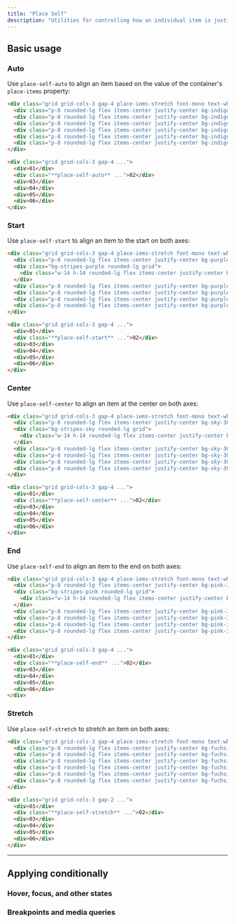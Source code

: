 ```yaml
---
title: "Place Self"
description: "Utilities for controlling how an individual item is justified and aligned at the same time."
---
```




## Basic usage

### Auto

Use `place-self-auto` to align an item based on the value of the container's `place-items` property:

```html {{ mode: 'example' }}
<div class="grid grid-cols-3 gap-4 place-iems-stretch font-mono text-white text-sm font-bold leading-6">
  <div class="p-8 rounded-lg flex items-center justify-center bg-indigo-300 dark:bg-indigo-800 dark:text-indigo-400">01</div>
  <div class="p-8 rounded-lg flex items-center justify-center bg-indigo-500 shadow-lg palce-self-auto">02</div>
  <div class="p-8 rounded-lg flex items-center justify-center bg-indigo-300 dark:bg-indigo-800 dark:text-indigo-400">03</div>
  <div class="p-8 rounded-lg flex items-center justify-center bg-indigo-300 dark:bg-indigo-800 dark:text-indigo-400">04</div>
  <div class="p-8 rounded-lg flex items-center justify-center bg-indigo-300 dark:bg-indigo-800 dark:text-indigo-400">05</div>
  <div class="p-8 rounded-lg flex items-center justify-center bg-indigo-300 dark:bg-indigo-800 dark:text-indigo-400">06</div>
</div>
```

```html
<div class="grid grid-cols-3 gap-4 ...">
  <div>01</div>
  <div class="**place-self-auto** ...">02</div>
  <div>03</div>
  <div>04</div>
  <div>05</div>
  <div>06</div>
</div>
```

### Start

Use `place-self-start` to align an item to the start on both axes:

```html {{ mode: 'example' }}
<div class="grid grid-cols-3 gap-4 place-iems-stretch font-mono text-white text-sm font-bold leading-6">
  <div class="p-8 rounded-lg flex items-center justify-center bg-purple-300 dark:bg-purple-800 dark:text-purple-400">01</div>
  <div class="bg-stripes-purple rounded-lg grid">
    <div class="w-14 h-14 rounded-lg flex items-center justify-center bg-purple-500 shadow-lg place-self-start">02</div>
  </div>
  <div class="p-8 rounded-lg flex items-center justify-center bg-purple-300 dark:bg-purple-800 dark:text-purple-400">03</div>
  <div class="p-8 rounded-lg flex items-center justify-center bg-purple-300 dark:bg-purple-800 dark:text-purple-400">04</div>
  <div class="p-8 rounded-lg flex items-center justify-center bg-purple-300 dark:bg-purple-800 dark:text-purple-400">05</div>
  <div class="p-8 rounded-lg flex items-center justify-center bg-purple-300 dark:bg-purple-800 dark:text-purple-400">06</div>
</div>
```

```html
<div class="grid grid-cols-3 gap-4 ...">
  <div>01</div>
  <div class="**place-self-start** ...">02</div>
  <div>03</div>
  <div>04</div>
  <div>05</div>
  <div>06</div>
</div>
```

### Center

Use `place-self-center` to align an item at the center on both axes:

```html {{ mode: 'example' }}
<div class="grid grid-cols-3 gap-4 place-iems-stretch font-mono text-white text-sm font-bold leading-6">
  <div class="p-8 rounded-lg flex items-center justify-center bg-sky-300 dark:bg-sky-800 dark:text-sky-500">01</div>
  <div class="bg-stripes-sky rounded-lg grid">
    <div class="w-14 h-14 rounded-lg flex items-center justify-center bg-sky-500 shadow-lg place-self-center">02</div>
  </div>
  <div class="p-8 rounded-lg flex items-center justify-center bg-sky-300 dark:bg-sky-800 dark:text-sky-500">03</div>
  <div class="p-8 rounded-lg flex items-center justify-center bg-sky-300 dark:bg-sky-800 dark:text-sky-500">04</div>
  <div class="p-8 rounded-lg flex items-center justify-center bg-sky-300 dark:bg-sky-800 dark:text-sky-500">05</div>
  <div class="p-8 rounded-lg flex items-center justify-center bg-sky-300 dark:bg-sky-800 dark:text-sky-500">06</div>
</div>
```

```html
<div class="grid grid-cols-3 gap-4 ...">
  <div>01</div>
  <div class="**place-self-center** ...">02</div>
  <div>03</div>
  <div>04</div>
  <div>05</div>
  <div>06</div>
</div>
```

### End

Use `place-self-end` to align an item to the end on both axes:

```html {{ mode: 'example' }}
<div class="grid grid-cols-3 gap-4 place-iems-stretch font-mono text-white text-sm font-bold leading-6">
  <div class="p-8 rounded-lg flex items-center justify-center bg-pink-300 dark:bg-pink-800 dark:text-pink-400">01</div>
  <div class="bg-stripes-pink rounded-lg grid">
    <div class="w-14 h-14 rounded-lg flex items-center justify-center bg-pink-500 shadow-lg place-self-end">02</div>
  </div>
  <div class="p-8 rounded-lg flex items-center justify-center bg-pink-300 dark:bg-pink-800 dark:text-pink-400">03</div>
  <div class="p-8 rounded-lg flex items-center justify-center bg-pink-300 dark:bg-pink-800 dark:text-pink-400">04</div>
  <div class="p-8 rounded-lg flex items-center justify-center bg-pink-300 dark:bg-pink-800 dark:text-pink-400">05</div>
  <div class="p-8 rounded-lg flex items-center justify-center bg-pink-300 dark:bg-pink-800 dark:text-pink-400">06</div>
</div>
```

```html
<div class="grid grid-cols-3 gap-4 ...">
  <div>01</div>
  <div class="**place-self-end** ...">02</div>
  <div>03</div>
  <div>04</div>
  <div>05</div>
  <div>06</div>
</div>
```

### Stretch

Use `place-self-stretch` to stretch an item on both axes:

```html {{ mode: 'example' }}
<div class="grid grid-cols-3 gap-4 place-iems-stretch font-mono text-white text-sm font-bold leading-6">
  <div class="p-8 rounded-lg flex items-center justify-center bg-fuchsia-300 dark:bg-fuchsia-800 dark:text-fuchsia-400">01</div>
  <div class="p-8 rounded-lg flex items-center justify-center bg-fuchsia-500 shadow-lg place-self-stretch">02</div>
  <div class="p-8 rounded-lg flex items-center justify-center bg-fuchsia-300 dark:bg-fuchsia-800 dark:text-fuchsia-400">03</div>
  <div class="p-8 rounded-lg flex items-center justify-center bg-fuchsia-300 dark:bg-fuchsia-800 dark:text-fuchsia-400">04</div>
  <div class="p-8 rounded-lg flex items-center justify-center bg-fuchsia-300 dark:bg-fuchsia-800 dark:text-fuchsia-400">05</div>
  <div class="p-8 rounded-lg flex items-center justify-center bg-fuchsia-300 dark:bg-fuchsia-800 dark:text-fuchsia-400">06</div>
</div>
```

```html
<div class="grid grid-cols-3 gap-2 ...">
  <div>01</div>
  <div class="**place-self-stretch** ...">02</div>
  <div>03</div>
  <div>04</div>
  <div>05</div>
  <div>06</div>
</div>
```

---

## <Heading ignore>Applying conditionally</Heading>

### <Heading ignore>Hover, focus, and other states</Heading>

<HoverFocusAndOtherStates defaultClass="place-self-start" featuredClass="place-self-end" />

### <Heading ignore>Breakpoints and media queries</Heading>

<BreakpointsAndMediaQueries defaultClass="place-self-start" featuredClass="place-self-end" />
